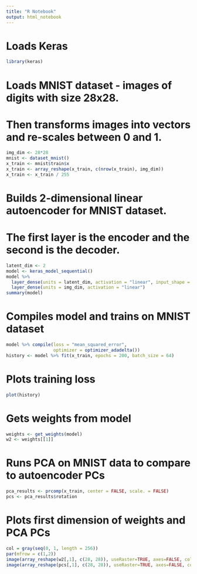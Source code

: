 ---
title: "R Notebook"
output: html_notebook
---

# Loads Keras
```{r}
library(keras)
```

# Loads MNIST dataset - images of digits with size 28x28.
# Then transforms images into vectors and re-scales between 0 and 1.
```{r}
img_dim <- 28*28
mnist <- dataset_mnist()
x_train <- mnist$train$x
x_train <- array_reshape(x_train, c(nrow(x_train), img_dim))
x_train <- x_train / 255
```

# Builds 2-dimensional linear autoencoder for MNIST dataset.
# The first layer is the encoder and the second is the decoder.
```{r}
latent_dim <- 2
model <- keras_model_sequential()
model %>%
  layer_dense(units = latent_dim, activation = "linear", input_shape = img_dim) %>% 
  layer_dense(units = img_dim, activation = "linear")
summary(model)
```

# Compiles model and trains on MNIST dataset
```{r}
model %>% compile(loss = "mean_squared_error", 
                  optimizer = optimizer_adadelta())
history <- model %>% fit(x_train, epochs = 200, batch_size = 64)
```

# Plots training loss
```{r}
plot(history)
```

# Gets weights from model
```{r}
weights <- get_weights(model)
w2 <- weights[[1]]
```

# Runs PCA on MNIST data to compare to autoencoder PCs
```{r}
pca_results <- prcomp(x_train, center = FALSE, scale. = FALSE)
pcs <- pca_results$rotation
```

# Plots first dimension of weights and PCA PCs
```{r}
col = gray(seq(0, 1, length = 256))
par(mfrow = c(1,2))
image(array_reshape(w2[,1], c(28, 28)), useRaster=TRUE, axes=FALSE, col=col)
image(array_reshape(pcs[,1], c(28, 28)), useRaster=TRUE, axes=FALSE, col=col)
```
